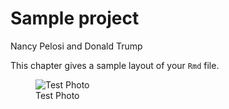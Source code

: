 # Sample project

Nancy Pelosi and Donald Trump

This chapter gives a sample layout of your `Rmd` file. 

![Test Photo](resources/sample_project/cu.jpeg)

